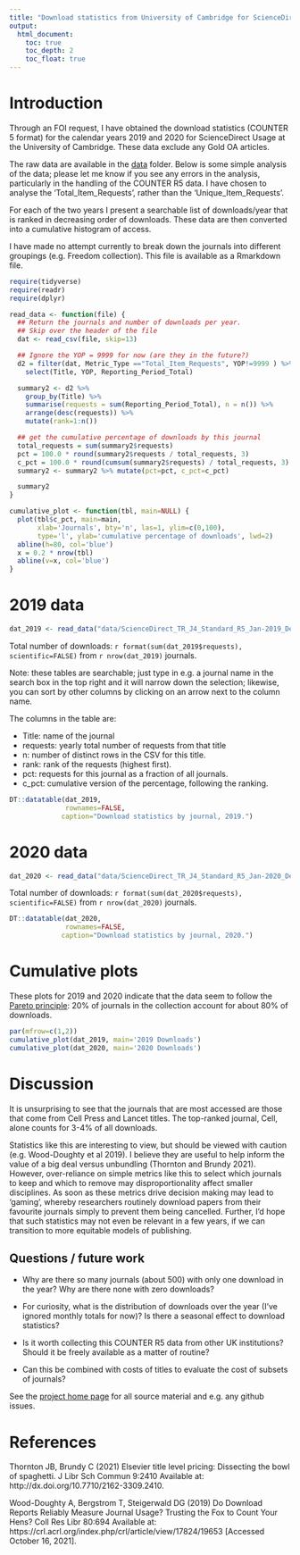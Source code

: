 ```yaml
---
title: "Download statistics from University of Cambridge for ScienceDirect"
output:
  html_document:
    toc: true
    toc_depth: 2
    toc_float: true
---
```


# Introduction

Through an FOI request, I have obtained the download statistics
(COUNTER 5 format) for the calendar years 2019 and 2020 for
ScienceDirect Usage at the University of Cambridge.  These data
exclude any Gold OA articles.

The raw data are available in the [data](https://github.com/sje30/counter5/tree/main/data/) folder.  Below is some
simple analysis of the data; please let me know if you see any errors
in the analysis, particularly in the handling of the COUNTER R5 data.
I have chosen to analyse the 'Total_Item_Requests', rather than the 
'Unique_Item_Requests'.

For each of the two years I present a searchable list of
downloads/year that is ranked in decreasing order of downloads.  These
data are then converted into a cumulative histogram of access.

I have made no attempt currently to break down the journals into
different groupings (e.g. Freedom collection).  This file is available
as a Rmarkdown file.



```r
require(tidyverse)
require(readr)
require(dplyr)

read_data <- function(file) {
  ## Return the journals and number of downloads per year.
  ## Skip over the header of the file
  dat <- read_csv(file, skip=13)

  ## Ignore the YOP = 9999 for now (are they in the future?)
  d2 = filter(dat, Metric_Type =="Total_Item_Requests", YOP!=9999 ) %>%
    select(Title, YOP, Reporting_Period_Total)

  summary2 <- d2 %>%
    group_by(Title) %>%
    summarise(requests = sum(Reporting_Period_Total), n = n()) %>%
    arrange(desc(requests)) %>%
    mutate(rank=1:n())

  ## get the cumulative percentage of downloads by this journal
  total_requests = sum(summary2$requests)
  pct = 100.0 * round(summary2$requests / total_requests, 3)
  c_pct = 100.0 * round(cumsum(summary2$requests) / total_requests, 3)
  summary2 <- summary2 %>% mutate(pct=pct, c_pct=c_pct)

  summary2
}

cumulative_plot <- function(tbl, main=NULL) {
  plot(tbl$c_pct, main=main,
       xlab='Journals', bty='n', las=1, ylim=c(0,100),
       type='l', ylab='cumulative percentage of downloads', lwd=2)
  abline(h=80, col='blue')
  x = 0.2 * nrow(tbl)
  abline(v=x, col='blue')
}
```


# 2019 data

```r
dat_2019 <- read_data("data/ScienceDirect_TR_J4_Standard_R5_Jan-2019_Dec-2019_University+of+Cambridge_20211014_1631.csv")
```

Total number of downloads: 
`r format(sum(dat_2019$requests), scientific=FALSE)` from 
`r nrow(dat_2019)` journals.


Note: these tables are searchable; just type in e.g. a journal name in
the search box in the top right and it will narrow down the selection;
likewise, you can sort by other columns by clicking on an arrow next
to the column name.

The columns in the table are:

- Title: name of the journal
- requests: yearly total number of requests from that title
- n: number of distinct rows in the CSV for this title.
- rank: rank of the requests (highest first).
- pct: requests for this journal as a fraction of all journals.
- c_pct: cumulative version of the percentage, following the ranking.

```r
DT::datatable(dat_2019,
              rownames=FALSE,
             caption="Download statistics by journal, 2019.")
```



# 2020 data

```r
dat_2020 <- read_data("data/ScienceDirect_TR_J4_Standard_R5_Jan-2020_Dec-2020_University+of+Cambridge_20211014_1708.csv")
```

Total number of downloads: 
`r format(sum(dat_2020$requests), scientific=FALSE)` from 
`r nrow(dat_2020)` journals.

```r
DT::datatable(dat_2020,
              rownames=FALSE,
             caption="Download statistics by journal, 2020.")
```

# Cumulative plots

These plots for 2019 and 2020 indicate that the data seem to follow
the [Pareto principle](https://en.wikipedia.org/wiki/Pareto_principle): 20% of
journals in the collection account for about 80% of downloads.

```r
par(mfrow=c(1,2))
cumulative_plot(dat_2019, main='2019 Downloads')
cumulative_plot(dat_2020, main='2020 Downloads')
```


# Discussion

It is unsurprising to see that the journals that are most accessed are
those that come from Cell Press and Lancet titles. The top-ranked
journal, Cell, alone counts for 3-4% of all downloads.

Statistics like this are interesting to view, but should be viewed
with caution (e.g. Wood-Doughty et al 2019).  I believe they are
useful to help inform the value of a big deal versus unbundling
(Thornton and Brundy 2021).  However, over-reliance on simple metrics
like this to select which journals to keep and which to remove may
disproportionality affect smaller disciplines.  As soon as these
metrics drive decision making may lead to 'gaming', whereby
researchers routinely download papers from their favourite journals
simply to prevent them being cancelled.  Further, I'd hope that such
statistics may not even be relevant in a few years, if we can
transition to more equitable models of publishing.


## Questions / future work

- Why are there so many journals (about 500) with only one download in
  the year?  Why are there none with zero downloads?
  
- For curiosity, what is the distribution of downloads over the year
  (I've ignored monthly totals for now)?  Is there a seasonal effect
  to download statistics?

- Is it worth collecting this COUNTER R5 data from other UK
  institutions?  Should it be freely available as a matter of routine?

- Can this be combined with costs of titles to evaluate the cost of
  subsets of journals?

See the [project home page](https://github.com/sje30/counter5) for all
source material and e.g. any github issues.


# References

Thornton JB, Brundy C (2021) Elsevier title level pricing: Dissecting
the bowl of spaghetti. J Libr Sch Commun 9:2410 Available at:
http://dx.doi.org/10.7710/2162-3309.2410.

Wood-Doughty A, Bergstrom T, Steigerwald DG (2019) Do Download Reports
Reliably Measure Journal Usage? Trusting the Fox to Count Your Hens?
Coll Res Libr 80:694 Available at:
https://crl.acrl.org/index.php/crl/article/view/17824/19653 [Accessed
October 16, 2021].

